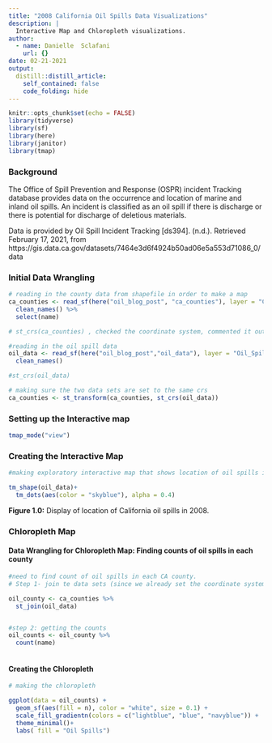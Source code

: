 ```yaml
---
title: "2008 California Oil Spills Data Visualizations"
description: |
  Interactive Map and Chloropleth visualizations.
author:
  - name: Danielle  Sclafani
    url: {}
date: 02-21-2021
output:
  distill::distill_article:
    self_contained: false
    code_folding: hide
---
```



```r
knitr::opts_chunk$set(echo = FALSE)
library(tidyverse)
library(sf)
library(here)
library(janitor)
library(tmap)
```

### Background

The Office of Spill Prevention and Response (OSPR) incident Tracking database provides data on the occurrence and location of marine and inland oil spills. An incident is classified as an oil spill if there is discharge or there is potential for discharge of deletious materials. 

Data is provided by Oil Spill Incident Tracking [ds394]. (n.d.). Retrieved February 17, 2021, from https://gis.data.ca.gov/datasets/7464e3d6f4924b50ad06e5a553d71086_0/data


### Initial Data Wrangling

```r

# reading in the county data from shapefile in order to make a map
ca_counties <- read_sf(here("oil_blog_post", "ca_counties"), layer = "CA_Counties_TIGER2016") %>% 
  clean_names() %>% 
  select(name)

# st_crs(ca_counties) , checked the coordinate system, commented it out for sake of cleanness

#reading in the oil spill data
oil_data <- read_sf(here("oil_blog_post","oil_data"), layer = "Oil_Spill_Incident_Tracking_%5Bds394%5D") %>% 
  clean_names()

#st_crs(oil_data)

# making sure the two data sets are set to the same crs
ca_counties <- st_transform(ca_counties, st_crs(oil_data))
```

### Setting up the Interactive map
```r
tmap_mode("view")
```

### Creating the Interactive Map
```r
#making exploratory interactive map that shows location of oil spills in california

tm_shape(oil_data)+
  tm_dots(aes(color = "skyblue"), alpha = 0.4)
```
**Figure 1.0:** Display of location of California oil spills in 2008.

### Chloropleth Map

#### Data Wrangling for Chloropleth Map: Finding counts of oil spills in each county

```r
#need to find count of oil spills in each CA county. 
# Step 1- join te data sets (since we already set the coordinate systems to match)

oil_county <- ca_counties %>% 
  st_join(oil_data)


#step 2: getting the counts
oil_counts <- oil_county %>% 
  count(name)
  
```


#### Creating the Chloropleth

```r
# making the chloropleth

ggplot(data = oil_counts) +
  geom_sf(aes(fill = n), color = "white", size = 0.1) +
  scale_fill_gradientn(colors = c("lightblue", "blue", "navyblue")) +
  theme_minimal()+
  labs( fill = "Oil Spills")
```

